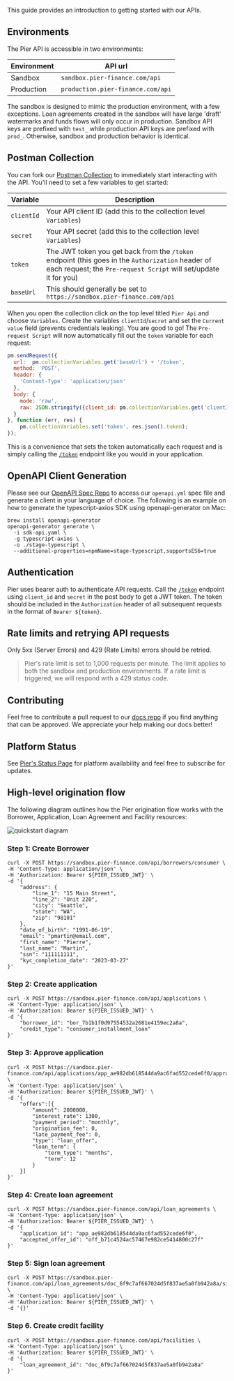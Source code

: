 This guide provides an introduction to getting started with our APIs.

## Environments

The Pier API is accessible in two environments:

| Environment | API url                                  |
|-------------|------------------------------------------|
| Sandbox     | `sandbox.pier-finance.com/api`           |
| Production  | `production.pier-finance.com/api`        |

The sandbox is designed to mimic the production environment, with a few exceptions. Loan agreements created in the sandbox will have large 'draft' watermarks and funds flows will only occur in production. Sandbox API keys are prefixed with `test_` while production API keys are prefixed with `prod_`. Otherwise, sandbox and production behavior is identical.

## Postman Collection

You can fork our [Postman Collection](https://www.postman.com/martian-comet-959825/workspace/pier-public/collection/30375005-403d3b8d-925c-4f59-86c0-6e701a2ec6d4?action=share&creator=30375005) to immediately start interacting with the API. You'll need to set a few variables to get started:

| Variable   | Description       |
|------------|-------------------|
| `clientId` | Your API client ID (add this to the collection level `Variables`) |
| `secret` | Your API secret (add this to the collection level `Variables`)     |
| `token` | The JWT token you get back from the `/token` endpoint (this goes in the `Authorization` header of each request; the `Pre-request Script` will set/update it for you) |
| `baseUrl`  | This should generally be set to `https://sandbox.pier-finance.com/api` |

When you open the collection click on the top level titled `Pier Api` and choose `Variables`. Create the variables `clientId`/`secret` and set the `Current value` field (prevents credentials leaking). You are good to go! The `Pre-request Script` will now automatically fill out the `token` variable for each request:

```javascript
pm.sendRequest({
  url:  pm.collectionVariables.get('baseUrl') + '/token',
  method: 'POST',
  header: {
    'Content-Type': 'application/json'
  },
  body: {
    mode: 'raw',
    raw: JSON.stringify({client_id: pm.collectionVariables.get('clientId'), secret: pm.collectionVariables.get('secret')})
  }
}, function (err, res) {
    pm.collectionVariables.set('token', res.json().token);
});
```

This is a convenience that sets the token automatically each request and is simply calling the [`/token`](/api-reference/auth/get-a-jwt-token) endpoint like you would in your application.

## OpenAPI Client Generation

Please see our [OpenAPI Spec Repo](https://github.com/pierdeveloper/pierapi-openapi) to access our `openapi.yml` spec file and generate a client in your language of choice. The following is an example on how to generate the typescript-axios SDK using openapi-generator on Mac:

```shell
brew install openapi-generator
openapi-generator generate \
  -i sdk-api.yaml \
  -g typescript-axios \
  -o ./stage-typescript \
  --additional-properties=npmName=stage-typescript,supportsES6=true
```

## Authentication

Pier uses bearer auth to authenticate API requests. Call the [`/token`](/api-reference/auth/get-a-jwt-token) endpoint using `client_id` and `secret` in the post body to get a JWT token. The token should be included in the `Authorization` header of all subsequent requests in the format of `Bearer ${token}`.

## Rate limits and retrying API requests

Only 5xx (Server Errors) and 429 (Rate Limits) errors should be retried.

> Pier's rate limit is set to 1,000 requests per minute. The limit applies to both the sandbox and production environments. If a rate limit is triggered, we will respond with a 429 status code.

## Contributing

Feel free to contribute a pull request to our [docs repo](https://github.com/pierdeveloper/pier-fern-def) if you find anything that can be approved. We appreciate your help making our docs better!

## Platform Status

See [Pier's Status Page](https://status.pier-finance.com/) for platform availability and feel free to subscribe for updates.

## High-level origination flow

The following diagram outlines how the Pier origination flow works with the Borrower, Application, Loan Agreement and Facility resources:

![quickstart diagram](https://fern-image-hosting.s3.amazonaws.com/pier/Pier-quickstart-diagram.png)

### Step 1: Create Borrower

```shell
curl -X POST https://sandbox.pier-finance.com/api/borrowers/consumer \
-H 'Content-Type: application/json' \
-H 'Authorization: Bearer ${PIER_ISSUED_JWT}' \
-d '{
    "address": {
        "line_1": "15 Main Street",
        "line_2": "Unit 220",
        "city": "Seattle",
        "state": "WA",
        "zip": "98101"
    },
    "date_of_birth": "1991-06-19",
    "email": "pmartin@email.com",
    "first_name": "Pierre",
    "last_name": "Martin",
    "ssn": "111111111",
    "kyc_completion_date": "2023-03-27"
}'
```

### Step 2: Create application

```shell
curl -X POST https://sandbox.pier-finance.com/api/applications \
-H 'Content-Type: application/json' \
-H 'Authorization: Bearer ${PIER_ISSUED_JWT}' \
-d '{
    "borrower_id": "bor_7b1b1f0d97554532a2681e4159ec2a8a",
    "credit_type": "consumer_installment_loan"
}'
```

### Step 3: Approve application

```shell
curl -X POST https://sandbox.pier-finance.com/api/applications/app_ae982db618544da9ac6fad552cede6f0/approve \
-H 'Content-Type: application/json' \
-H 'Authorization: Bearer ${PIER_ISSUED_JWT}' \
-d '{
    "offers":[{
        "amount": 2000000,
        "interest_rate": 1300,
        "payment_period": "monthly",
        "origination_fee": 0,
        "late_payment_fee": 0,
        "type": "loan_offer",
        "loan_term": {
            "term_type": "months",
            "term": 12
        }
    }]
}'
```

### Step 4: Create loan agreement

```shell
curl -X POST https://sandbox.pier-finance.com/api/loan_agreements \
-H 'Content-Type: application/json' \
-H 'Authorization: Bearer ${PIER_ISSUED_JWT}' \
-d '{
    "application_id": "app_ae982db618544da9ac6fad552cede6f0",
    "accepted_offer_id": "off_b71c4524ac57467e982ce5414800c27f"
}'
```

### Step 5: Sign loan agreement

```shell
curl -X POST https://sandbox.pier-finance.com/api/loan_agreements/doc_6f9c7af667024d5f837ae5a0fb942a8a/sign \
-H 'Content-Type: application/json' \
-H 'Authorization: Bearer ${PIER_ISSUED_JWT}' \
-d '{}'
```

### Step 6. Create credit facility

```shell
curl -X POST https://sandbox.pier-finance.com/api/facilities \
-H 'Content-Type: application/json' \
-H 'Authorization: Bearer ${PIER_ISSUED_JWT}' \
-d '{
    "loan_agreement_id": "doc_6f9c7af667024d5f837ae5a0fb942a8a"
}'
```
